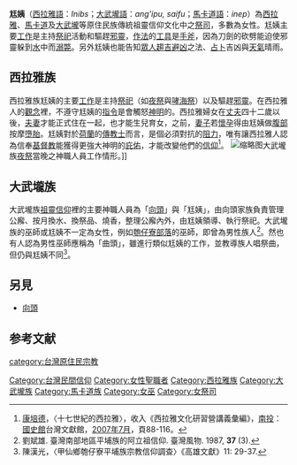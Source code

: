 '''尪姨'''（[[西拉雅語|西拉雅語]]：''Inibs''；[[大武壠語|大武壠語]]：''ang'ipu,'' ''saifu''；[[馬卡道語|馬卡道語]]：''inep''）為[[西拉雅族|西拉雅]]、[[馬卡道族|馬卡道]]及[[大武壠族|大武壠]]等原住民族傳統祖靈信仰文化中之[[祭司|祭司]]，多數為女性。尪姨主要[[工作|工作]]是主持[[祭祀|祭祀]]活動和驅趕[[邪靈|邪靈]]，[[作法|作法]]的[[工具|工具]]是[[手斧|手斧]]，因為刀劍的砍劈能迫使邪靈躲到[[水|水]]中而[[溺斃|溺斃]]。另外尪姨也能告知[[眾人|眾人]][[趨吉避凶|趨吉避凶]]之法、[[占卜|占卜]]吉凶與[[天氣|天氣]]晴雨。

== 西拉雅族 ==
西拉雅族尪姨的主要[[工作|工作]]是主持[[祭祀|祭祀]]（如[[夜祭|夜祭]]與[[哮海祭|哮海祭]]）以及驅趕[[邪靈|邪靈]]。在西拉雅人的[[觀念|觀念]]裡，不遵守尪姨的[[指令|指令]]是會觸怒[[神明|神明]]的。西拉雅婦女在[[丈夫|丈夫]]四十二歲以後，[[夫妻|夫妻]]才能正式住在一起，也才能生兒育女，之前，[[妻子|妻子]]若[[懷孕|懷孕]]得由尪姨做[[腹部|腹部]]按摩[[墮胎|墮胎]]。尪姨對於[[荷蘭|荷蘭]]的[[傳教士|傳教士]]而言，是個必須對抗的[[阻力|阻力]]，唯有讓西拉雅人認為信奉[[基督教|基督教]]能獲得更強大神明的[[庇佑|庇佑]]，才能改變他們的[[信仰|信仰]]<ref>[[康培德|康培德]]，〈十七世紀的西拉雅〉，收入《西拉雅文化研習營講義彙編》，[[南投市|南投]]：[[國史館|國史館]]台灣文獻館，[[2007年7月|2007年7月]]，頁88-116。</ref>。
[[File:Taivoan_priests_on_the_Night_Ceremony.jpg|缩略图]]大武壠族[[大武壠族夜祭|夜祭]]當晚之神職人員工作情形。]]

== 大武壠族 ==
大武壠族[[太祖_(祖靈信仰)|祖靈信仰]]裡的主要神職人員為「[[向頭|向頭]]」與「尪姨」，由向頭家族負責管理公廨、按月換水、換祭品、燒香，整理公廨內外，由尪姨領導、執行祭祀。大武壠族的巫師或尪姨不一定為女性，例如[[匏仔寮|匏仔寮部落]]的巫師，即曾為男性族人<ref>劉斌雄. 臺灣南部地區平埔族的阿立祖信仰. 臺灣風物. 1987, '''37''' (3).</ref>。然也有人認為男性巫師應稱為「曲頭」，雖進行類似尪姨的工作，並教導族人唱祭曲，但仍與尪姨不同<ref>陳漢光，〈甲仙鄉匏仔寮平埔族宗教信仰調查〉《高雄文獻》11: 29-37.</ref>。

== 另見 ==

* [[向頭|向頭]]

==参考文献==
<div class="references-small"><references /></div>

{{臺灣小作品}}

[[category:台灣原住民宗教|category:台灣原住民宗教]]
[[Category:台灣民間信仰|Category:台灣民間信仰]]
[[Category:女性聖職者|Category:女性聖職者]]
[[Category:西拉雅族|Category:西拉雅族]]
[[Category:大武壠族|Category:大武壠族]]
[[Category:馬卡道族|Category:馬卡道族]]
[[Category:女巫|Category:女巫]]
[[Category:女祭司|Category:女祭司]]